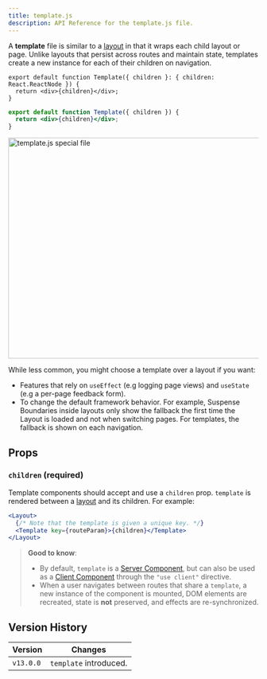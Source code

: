 ```yaml
---
title: template.js
description: API Reference for the template.js file.
---
```


A **template** file is similar to a [layout](/docs/app/building-your-application/routing/pages-and-layouts#layouts) in that it wraps each child layout or page. Unlike layouts that persist across routes and maintain state, templates create a new instance for each of their children on navigation.

```tsx filename="app/template.tsx" switcher
export default function Template({ children }: { children: React.ReactNode }) {
  return <div>{children}</div>;
}
```

```jsx filename="app/template.jsx" switcher
export default function Template({ children }) {
  return <div>{children}</div>;
}
```

<Image
  alt="template.js special file"
  srclight="/docs/light/template-special-file.png"
  srcdark="/docs/dark/template-special-file.png"
  width="1600"
  height="444"
/>

While less common, you might choose a template over a layout if you want:

- Features that rely on `useEffect` (e.g logging page views) and `useState` (e.g a per-page feedback form).
- To change the default framework behavior. For example, Suspense Boundaries inside layouts only show the fallback the first time the Layout is loaded and not when switching pages. For templates, the fallback is shown on each navigation.

## Props

### `children` (required)

Template components should accept and use a `children` prop. `template` is rendered between a [layout](/docs/app/api-reference/file-conventions/layout) and its children. For example:

```jsx filename="Output"
<Layout>
  {/* Note that the template is given a unique key. */}
  <Template key={routeParam}>{children}</Template>
</Layout>
```

> **Good to know**:
>
> - By default, `template` is a [Server Component](/docs/app/building-your-application/rendering/server-components), but can also be used as a [Client Component](/docs/app/building-your-application/rendering/client-components) through the `"use client"` directive.
> - When a user navigates between routes that share a `template`, a new instance of the component is mounted, DOM elements are recreated, state is **not** preserved, and effects are re-synchronized.

## Version History

| Version   | Changes                |
| --------- | ---------------------- |
| `v13.0.0` | `template` introduced. |
